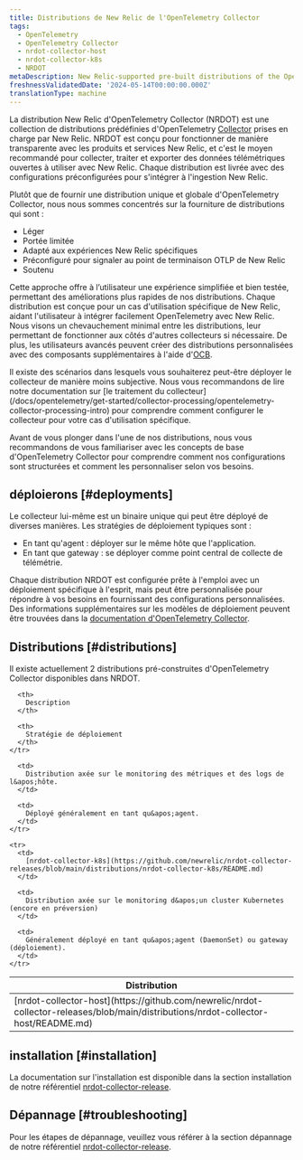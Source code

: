 ```yaml
---
title: Distributions de New Relic de l'OpenTelemetry Collector
tags:
  - OpenTelemetry
  - OpenTelemetry Collector
  - nrdot-collector-host
  - nrdot-collector-k8s
  - NRDOT
metaDescription: New Relic-supported pre-built distributions of the OpenTelemetry Collector
freshnessValidatedDate: '2024-05-14T00:00:00.000Z'
translationType: machine
---
```


La distribution New Relic d&apos;OpenTelemetry Collector (NRDOT) est une collection de distributions prédéfinies d&apos;OpenTelemetry [Collector](https://opentelemetry.io/docs/collector/) prises en charge par New Relic. NRDOT est conçu pour fonctionner de manière transparente avec les produits et services New Relic, et c&apos;est le moyen recommandé pour collecter, traiter et exporter des données télémétriques ouvertes à utiliser avec New Relic. Chaque distribution est livrée avec des configurations préconfigurées pour s&apos;intégrer à l&apos;ingestion New Relic.

Plutôt que de fournir une distribution unique et globale d&apos;OpenTelemetry Collector, nous nous sommes concentrés sur la fourniture de distributions qui sont :

* Léger
* Portée limitée
* Adapté aux expériences New Relic spécifiques
* Préconfiguré pour signaler au point de terminaison OTLP de New Relic
* Soutenu

Cette approche offre à l’utilisateur une expérience simplifiée et bien testée, permettant des améliorations plus rapides de nos distributions. Chaque distribution est conçue pour un cas d&apos;utilisation spécifique de New Relic, aidant l&apos;utilisateur à intégrer facilement OpenTelemetry avec New Relic. Nous visons un chevauchement minimal entre les distributions, leur permettant de fonctionner aux côtés d&apos;autres collecteurs si nécessaire. De plus, les utilisateurs avancés peuvent créer des distributions personnalisées avec des composants supplémentaires à l&apos;aide d&apos;[OCB](https://opentelemetry.io/docs/collector/custom-collector/).

<Callout variant="tip">
  Il existe des scénarios dans lesquels vous souhaiterez peut-être déployer le collecteur de manière moins subjective. Nous vous recommandons de lire notre documentation sur [le traitement du collecteur](/docs/opentelemetry/get-started/collector-processing/opentelemetry-collector-processing-intro) pour comprendre comment configurer le collecteur pour votre cas d&apos;utilisation spécifique.
</Callout>

Avant de vous plonger dans l&apos;une de nos distributions, nous vous recommandons de vous familiariser avec les concepts de base d&apos;OpenTelemetry Collector pour comprendre comment nos configurations sont structurées et comment les personnaliser selon vos besoins.

## déploierons [#deployments]

Le collecteur lui-même est un binaire unique qui peut être déployé de diverses manières. Les stratégies de déploiement typiques sont :

* En tant qu&apos;agent : déployer sur le même hôte que l&apos;application.
* En tant que gateway : se déployer comme point central de collecte de télémétrie.

Chaque distribution NRDOT est configurée prête à l&apos;emploi avec un déploiement spécifique à l&apos;esprit, mais peut être personnalisée pour répondre à vos besoins en fournissant des configurations personnalisées. Des informations supplémentaires sur les modèles de déploiement peuvent être trouvées dans la [documentation d&apos;OpenTelemetry Collector](https://opentelemetry.io/docs/collector/deployment/).

## Distributions [#distributions]

Il existe actuellement 2 distributions pré-construites d&apos;OpenTelemetry Collector disponibles dans NRDOT.

<table>
  <thead>
    <tr>
      <th style={{ width: "250px" }}>
        Distribution
      </th>

      <th>
        Description
      </th>

      <th>
        Stratégie de déploiement
      </th>
    </tr>
  </thead>

  <tbody>
    <tr>
      <td>
        [nrdot-collector-host](https://github.com/newrelic/nrdot-collector-releases/blob/main/distributions/nrdot-collector-host/README.md)
      </td>

      <td>
        Distribution axée sur le monitoring des métriques et des logs de l&apos;hôte.
      </td>

      <td>
        Déployé généralement en tant qu&apos;agent.
      </td>
    </tr>

    <tr>
      <td>
        [nrdot-collector-k8s](https://github.com/newrelic/nrdot-collector-releases/blob/main/distributions/nrdot-collector-k8s/README.md)
      </td>

      <td>
        Distribution axée sur le monitoring d&apos;un cluster Kubernetes (encore en préversion)
      </td>

      <td>
        Généralement déployé en tant qu&apos;agent (DaemonSet) ou gateway (déploiement).
      </td>
    </tr>
  </tbody>
</table>

## installation [#installation]

La documentation sur l&apos;installation est disponible dans la section installation de notre référentiel [nrdot-collector-release](https://github.com/newrelic/nrdot-collector-releases/blob/main/distributions/README.md#installation).

## Dépannage [#troubleshooting]

Pour les étapes de dépannage, veuillez vous référer à la section dépannage de notre référentiel [nrdot-collector-release](https://github.com/newrelic/nrdot-collector-releases/blob/main/distributions/TROUBLESHOOTING.md).